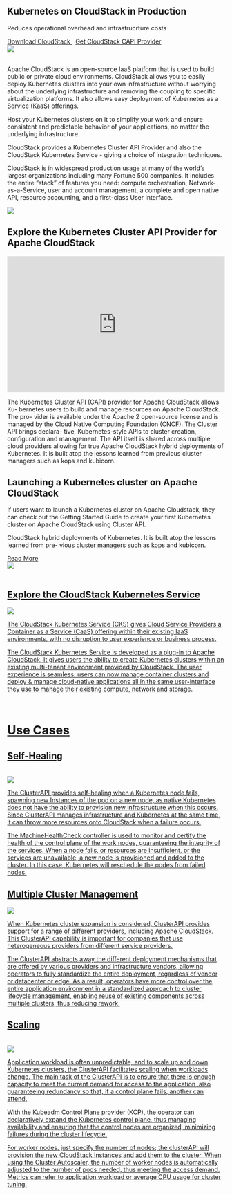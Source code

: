 
<div class="container">
  <div class="row footer blocks">
    <div class="col col--8">
      <h2>Kubernetes on CloudStack in Production</h2>
      <p class="hero__subtitle"><a>Reduces operational overhead and infrastrucrture costs</a></p>
      <a class="button button--primary" href="/download">
        Download CloudStack
      </a>&nbsp;
      <a class="button button--secondary" href="https://cluster-api-cloudstack.sigs.k8s.io/">
        Get CloudStack CAPI Provider
      </a>
    </div>
    <div class="col col--4">
      <img src="/img/k8s/capc-logo.png" />
    </div>
  </div>
  <br/>

  <div class="row">
    <div class="col col--8">
      <p>Apache CloudStack is an open-source IaaS platform that is used to build public or private cloud environments. CloudStack allows you to easily deploy Kubernetes clusters into your own infrastructure without worrying about the underlying infrastructure and removing the coupling to specific virtualization platforms. It also allows easy deployment of Kubernetes as a Service (KaaS) offerings.</p>
      <p>Host your Kubernetes clusters on it to simplify your work and ensure consistent and predictable behavior of your applications, no matter the underlying infrastructure.</p>
      <p>CloudStack provides a Kubernetes Cluster API Provider and also the CloudStack Kubernetes Service - giving a choice of integration techniques.</p>
      <p>CloudStack is in widespread production usage at many of the world’s largest organizations including many Fortune 500 companies. It includes the entire “stack” of features you need: compute orchestration, Network-as-a-Service, user and account management, a complete and open native API, resource accounting, and a first-class User Interface.</p>
    </div>
    <div className="hero col col--4">
      <img src="/img/k8s/capc-servers.png" />
    </div>
  </div>

  <div class="row">
    <div class="col col--2" />
    <div class="col col--8 text-center">
    <h2>Explore the Kubernetes Cluster API Provider for Apache CloudStack</h2>
    </div>
    <div class="col col--2" />
    <div class="col col--2" />
    <div class="col col--8">
      <iframe width="100%" height="315" src="https://www.youtube.com/embed/NcfVkVT48Kk" title="Bootstrapping K8S Cluster using CAPC - Apache CloudStack - Kubernetes" frameborder="0" allow="accelerometer; autoplay; clipboard-write; encrypted-media; gyroscope; picture-in-picture; web-share" allowfullscreen></iframe>
    </div>
    <div class="col col--2" />
    <div class="col col--12">
      <p>The Kubernetes Cluster API (CAPI) provider for Apache CloudStack allows Ku- bernetes users to build and manage resources on Apache CloudStack. The pro- vider is available under the Apache 2 open-source license and is managed by the Cloud Native Computing Foundation (CNCF). The Cluster API brings declara- tive, Kubernetes-style APIs to cluster creation, configuration and management. The API itself is shared across multiple cloud providers allowing for true Apache CloudStack hybrid deployments of Kubernetes. It is built atop the lessons learned from previous cluster managers such as kops and kubicorn.</p>
    </div>
  </div>

  <div class="row footer footer--dark blocks">
    <div class="col col--8">
      <h2>Launching a Kubernetes cluster on Apache CloudStack</h2>
      <p>If users want to launch a Kubernetes cluster on Apache Cloudstack, they can check out the Getting Started Guide to create your first Kubernetes cluster on Apache CloudStack using Cluster API.</p>
      <p>CloudStack hybrid deployments of Kubernetes. It is built atop the lessons learned from pre- vious cluster managers such as kops and kubicorn.</p>
      <a class="button button--primary" href="https://cluster-api-cloudstack.sigs.k8s.io/getting-started.html">
        Read More
      </Link>
    </div>
    <div class="col col--4">
      <img src="/img/k8s/k8s-logo.svg" />
    </div>
  </div>
  <br/>

  <div class="row">
    <div class="col col--2" />
    <div class="col col--8 text-center">
    <h2>Explore the CloudStack Kubernetes Service</h2>
    </div>
    <div class="col col--2" />
    <div class="col col--6">
      <img src="/img/k8s/acs-ui.jpg"/>
    </div>
    <div class="col col--6">
      <p>The CloudStack Kubernetes Service (CKS) gives Cloud Service Providers a Container as a Service (CaaS) offering within their existing IaaS environments, with no disruption to user experience or business process.</p>
      <p>The CloudStack Kubernetes Service is developed as a plug-in to Apache CloudStack. It gives users the ability to create Kubernetes clusters within an existing multi-tenant environment provided by CloudStack. The user experience is seamless: users can now manage container clusters and deploy & manage cloud-native applications all in the same user-interface they use to manage their existing compute, network and storage.</p>
    </div>
  </div>
  <br/>

  <div class="row">
    <div class="col col--2" />
    <div class="col col--8 text-center">
    <h1>Use Cases</h1>
    </div>
    <div class="col col--2" />
    <div class="col col--4">
      <h2 class="text-center">Self-Healing</h2><br/>
      <img src="/img/k8s/self-healing.png"/>
      <p>The ClusterAPI provides self-healing when a Kubernetes node fails, spawning new Instances of the pod on a new node, as native Kubernetes does not have the ability to provision new infrastructure when this occurs. Since ClusterAPI manages infrastructure and Kubernetes at the same time, it can throw more resources onto CloudStack when a failure occurs.</p>
      <p>The MachineHealthCheck controller is used to monitor and certify the health of the control plane of the work nodes, guaranteeing the integrity of the services. When a node fails, or resources are insufficient, or the services are unavailable, a new node is provisioned and added to the cluster. In this case, Kubernetes will reschedule the podes from failed nodes.</p>
    </div>
    <div class="col col--4">
      <h2 class="text-center">Multiple Cluster Management</h2>
      <img src="/img/k8s/multiple-clusters-management.png"/>
      <p>When Kubernetes cluster expansion is considered, ClusterAPI provides support for a range of different providers, including Apache CloudStack. This ClusterAPI capability is important for companies that use heterogeneous providers from different service providers.</p>
      <p>The ClusterAPI abstracts away the different deployment mechanisms that are offered by various providers and infrastructure vendors, allowing operators to fully standardize the entire deployment, regardless of vendor or datacenter or edge. As a result, operators have more control over the entire application environment in a standardized approach to cluster lifecycle management, enabling reuse of existing components across multiple clusters, thus reducing rework.</p>
    </div>
    <div class="col col--4">
      <h2 class="text-center">Scaling</h2><br/>
      <img src="/img/k8s/scaling.png"/>
      <p>Application workload is often unpredictable, and to scale up and down Kubernetes clusters, the ClusterAPI facilitates scaling when workloads change. The main task of the ClusterAPI is to ensure that there is enough capacity to meet the current demand for access to the application, also guaranteeing redundancy so that, if a control plane fails, another can attend.</p>
      <p>With the Kubeadm Control Plane provider (KCP), the operator can declaratively expand the Kubernetes control plane, thus managing availability and ensuring that the control nodes are organized, minimizing failures during the cluster lifecycle.</p>
      <p>For worker nodes, just specify the number of nodes; the clusterAPI will provision the new CloudStack Instances and add them to the cluster. When using the Cluster Autoscaler, the number of worker nodes is automatically adjusted to the number of pods needed, thus meeting the access demand. Metrics can refer to application workload or average CPU usage for cluster tuning.</p>
    </div>
  </div>
</div>
<LearnMore/>
